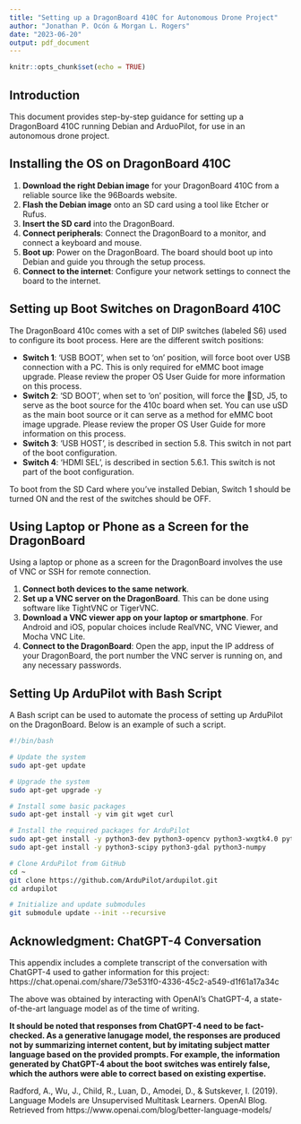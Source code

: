 ```yaml
---
title: "Setting up a DragonBoard 410C for Autonomous Drone Project"
author: "Jonathan P. Ocón & Morgan L. Rogers"
date: "2023-06-20"
output: pdf_document
---
```


```r
knitr::opts_chunk$set(echo = TRUE)
```

## Introduction

This document provides step-by-step guidance for setting up a DragonBoard 410C running Debian and ArduoPilot, for use in an autonomous drone project.

## Installing the OS on DragonBoard 410C

1. **Download the right Debian image** for your DragonBoard 410C from a reliable source like the 96Boards website.
2. **Flash the Debian image** onto an SD card using a tool like Etcher or Rufus.
3. **Insert the SD card** into the DragonBoard.
4. **Connect peripherals**: Connect the DragonBoard to a monitor, and connect a keyboard and mouse.
5. **Boot up**: Power on the DragonBoard. The board should boot up into Debian and guide you through the setup process.
6. **Connect to the internet**: Configure your network settings to connect the board to the internet.

## Setting up Boot Switches on DragonBoard 410C

The DragonBoard 410c comes with a set of DIP switches (labeled S6) used to configure its boot process. Here are the different switch positions:

- **Switch 1**: ‘USB BOOT’, when set to ‘on’ position, will force boot over USB connection with a PC. This is only required for eMMC boot image upgrade. Please review the proper OS User Guide for more information on this process.
- **Switch 2**:  ‘SD BOOT’, when set to ‘on’ position, will force the SD, J5, to serve as the boot source for the 410c board when set. You can use uSD as the main boot source or it can serve as a method for eMMC boot image upgrade. Please review the proper OS User Guide for more information on this process.
- **Switch 3**: ‘USB HOST’, is described in section 5.8. This switch in not part of the boot configuration.
- **Switch 4**: ‘HDMI SEL’, is described in section 5.6.1. This switch is not part of the boot configuration. 

To boot from the SD Card where you've installed Debian, Switch 1 should be turned ON and the rest of the switches should be OFF.

## Using Laptop or Phone as a Screen for the DragonBoard

Using a laptop or phone as a screen for the DragonBoard involves the use of VNC or SSH for remote connection.

1. **Connect both devices to the same network**.
2. **Set up a VNC server on the DragonBoard**. This can be done using software like TightVNC or TigerVNC.
3. **Download a VNC viewer app on your laptop or smartphone**. For Android and iOS, popular choices include RealVNC, VNC Viewer, and Mocha VNC Lite.
4. **Connect to the DragonBoard**: Open the app, input the IP address of your DragonBoard, the port number the VNC server is running on, and any necessary passwords.

## Setting Up ArduPilot with Bash Script

A Bash script can be used to automate the process of setting up ArduPilot on the DragonBoard. Below is an example of such a script.

```bash
#!/bin/bash

# Update the system
sudo apt-get update

# Upgrade the system
sudo apt-get upgrade -y

# Install some basic packages
sudo apt-get install -y vim git wget curl

# Install the required packages for ArduPilot
sudo apt-get install -y python3-dev python3-opencv python3-wxgtk4.0 python3-pip python3-matplotlib python3-lxml python3-pygame
sudo apt-get install -y python3-scipy python3-gdal python3-numpy

# Clone ArduPilot from GitHub
cd ~
git clone https://github.com/ArduPilot/ardupilot.git
cd ardupilot

# Initialize and update submodules
git submodule update --init --recursive
```

## Acknowledgment: ChatGPT-4 Conversation

This appendix includes a complete transcript of the conversation with ChatGPT-4 used to gather information for this project:
https://chat.openai.com/share/73e531f0-4336-45c2-a549-d1f61a17a34c

The above was obtained by interacting with OpenAI's ChatGPT-4, a state-of-the-art language model as of the time of writing.

**It should be noted that responses from ChatGPT-4 need to be fact-checked. As a generative lanugage model, the responses are produced not by summarizing internet content, but by imitating subject matter language based on the provided prompts. For example, the information generated by ChatGPT-4 about the boot switches was entirely false, which the authors were able to correct based on existing expertise.**

Radford, A., Wu, J., Child, R., Luan, D., Amodei, D., & Sutskever, I. (2019). Language Models are Unsupervised Multitask Learners. OpenAI Blog. Retrieved from https://www.openai.com/blog/better-language-models/
